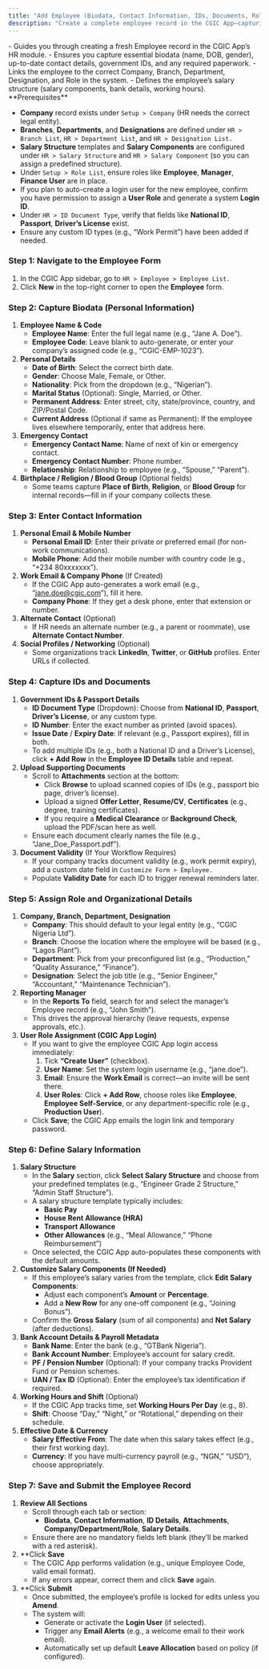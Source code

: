 ```yaml
---
title: "Add Employee (Biodata, Contact Information, IDs, Documents, Role, Salary)"
description: "Create a complete employee record in the CGIC App—capturing their personal details, contact info, official IDs, supporting documents, assigned role, and salary structure—so HR and managers can onboard new team members seamlessly."
---
```


<Card title="What it does" icon="sparkles" iconType="duotone">
  - Guides you through creating a fresh Employee record in the CGIC App’s HR module.
  - Ensures you capture essential biodata (name, DOB, gender), up-to-date contact details, government IDs, and any required paperwork.
  - Links the employee to the correct Company, Branch, Department, Designation, and Role in the system.
  - Defines the employee’s salary structure (salary components, bank details, working hours).
</Card>

<Info>
  **Prerequisites**

  - **Company** record exists under `Setup > Company` (HR needs the correct legal entity).
  - **Branches**, **Departments**, and **Designations** are defined under `HR > Branch List`, `HR > Department List`, and `HR > Designation List.`
  - **Salary Structure** templates and **Salary Components** are configured under `HR > Salary Structure` and `HR > Salary Component` (so you can assign a predefined structure).
  - Under `Setup > Role List`, ensure roles like **Employee**, **Manager**, **Finance User** are in place.
  - If you plan to auto-create a login user for the new employee, confirm you have permission to assign a **User Role** and generate a system **Login ID**.
  - Under `HR > ID Document Type`, verify that fields like **National ID**, **Passport**, **Driver’s License** exist.
  - Ensure any custom ID types (e.g., “Work Permit”) have been added if needed.
</Info>

### Step 1: Navigate to the Employee Form

1. In the CGIC App sidebar, go to `HR > Employee > Employee List.`
2. Click **New** in the top-right corner to open the **Employee** form.

### Step 2: Capture Biodata (Personal Information)

1. **Employee Name & Code**
   - **Employee Name**: Enter the full legal name (e.g., “Jane A. Doe”).
   - **Employee Code**: Leave blank to auto-generate, or enter your company’s assigned code (e.g., “CGIC-EMP-1023”).
2. **Personal Details**
   - **Date of Birth**: Select the correct birth date.
   - **Gender**: Choose Male, Female, or Other.
   - **Nationality**: Pick from the dropdown (e.g., “Nigerian”).
   - **Marital Status** (Optional): Single, Married, or Other.
   - **Permanent Address**: Enter street, city, state/province, country, and ZIP/Postal Code.
   - **Current Address** (Optional if same as Permanent): If the employee lives elsewhere temporarily, enter that address here.
3. **Emergency Contact**
   - **Emergency Contact Name**: Name of next of kin or emergency contact.
   - **Emergency Contact Number**: Phone number.
   - **Relationship**: Relationship to employee (e.g., “Spouse,” “Parent”).
4. **Birthplace / Religion / Blood Group** (Optional fields)
   - Some teams capture **Place of Birth**, **Religion**, or **Blood Group** for internal records—fill in if your company collects these.

### Step 3: Enter Contact Information

1. **Personal Email & Mobile Number**
   - **Personal Email ID**: Enter their private or preferred email (for non-work communications).
   - **Mobile Phone**: Add their mobile number with country code (e.g., “\+234 80xxxxxxx”).
2. **Work Email & Company Phone** (If Created)
   - If the CGIC App auto-generates a work email (e.g., “[jane.doe@cgic.com](mailto:jane.doe@cgic.com)”), fill it here.
   - **Company Phone**: If they get a desk phone, enter that extension or number.
3. **Alternate Contact** (Optional)
   - If HR needs an alternate number (e.g., a parent or roommate), use **Alternate Contact Number**.
4. **Social Profiles / Networking** (Optional)
   - Some organizations track **LinkedIn**, **Twitter**, or **GitHub** profiles. Enter URLs if collected.

### Step 4: Capture IDs and Documents

1. **Government IDs & Passport Details**
   - **ID Document Type** (Dropdown): Choose from **National ID**, **Passport**, **Driver’s License**, or any custom type.
   - **ID Number**: Enter the exact number as printed (avoid spaces).
   - **Issue Date** / **Expiry Date**: If relevant (e.g., Passport expires), fill in both.
   - To add multiple IDs (e.g., both a National ID and a Driver’s License), click **\+ Add Row** in the **Employee ID Details** table and repeat.
2. **Upload Supporting Documents**
   - Scroll to **Attachments** section at the bottom:
     - Click **Browse** to upload scanned copies of IDs (e.g., passport bio page, driver’s license).
     - Upload a signed **Offer Letter**, **Resume/CV**, **Certificates** (e.g., degree, training certificates).
     - If you require a **Medical Clearance** or **Background Check**, upload the PDF/scan here as well.
   - Ensure each document clearly names the file (e.g., “Jane_Doe_Passport.pdf”).
3. **Document Validity** (If Your Workflow Requires)
   - If your company tracks document validity (e.g., work permit expiry), add a custom date field in `Customize Form > Employee.`
   - Populate **Validity Date** for each ID to trigger renewal reminders later.

### Step 5: Assign Role and Organizational Details

1. **Company, Branch, Department, Designation**
   - **Company**: This should default to your legal entity (e.g., “CGIC Nigeria Ltd”).
   - **Branch**: Choose the location where the employee will be based (e.g., “Lagos Plant”).
   - **Department**: Pick from your preconfigured list (e.g., “Production,” “Quality Assurance,” “Finance”).
   - **Designation**: Select the job title (e.g., “Senior Engineer,” “Accountant,” “Maintenance Technician”).
2. **Reporting Manager**
   - In the **Reports To** field, search for and select the manager’s Employee record (e.g., “John Smith”).
   - This drives the approval hierarchy (leave requests, expense approvals, etc.).
3. **User Role Assignment (CGIC App Login)**
   - If you want to give the employee CGIC App login access immediately:
     1. Tick **“Create User”** (checkbox).
     2. **User Name**: Set the system login username (e.g., “jane.doe”).
     3. **Email**: Ensure the **Work Email** is correct—an invite will be sent there.
     4. **User Roles**: Click **\+ Add Row**, choose roles like **Employee**, **Employee Self-Service**, or any department-specific role (e.g., **Production User**).
   - Click **Save**; the CGIC App emails the login link and temporary password.

### Step 6: Define Salary Information

1. **Salary Structure**
   - In the **Salary** section, click **Select Salary Structure** and choose from your predefined templates (e.g., “Engineer Grade 2 Structure,” “Admin Staff Structure”).
   - A salary structure template typically includes:
     - **Basic Pay**
     - **House Rent Allowance (HRA)**
     - **Transport Allowance**
     - **Other Allowances** (e.g., “Meal Allowance,” “Phone Reimbursement”)
   - Once selected, the CGIC App auto-populates these components with the default amounts.
2. **Customize Salary Components (If Needed)**
   - If this employee’s salary varies from the template, click **Edit Salary Components**:
     - Adjust each component’s **Amount** or **Percentage**.
     - Add a **New Row** for any one-off component (e.g., “Joining Bonus”).
   - Confirm the **Gross Salary** (sum of all components) and **Net Salary** (after deductions).
3. **Bank Account Details & Payroll Metadata**
   - **Bank Name**: Enter the bank (e.g., “GTBank Nigeria”).
   - **Bank Account Number**: Employee’s account for salary credit.
   - **PF / Pension Number** (Optional): If your company tracks Provident Fund or Pension schemes.
   - **UAN / Tax ID** (Optional): Enter the employee’s tax identification if required.
4. **Working Hours and Shift** (Optional)
   - If the CGIC App tracks time, set **Working Hours Per Day** (e.g., 8).
   - **Shift**: Choose “Day,” “Night,” or “Rotational,” depending on their schedule.
5. **Effective Date & Currency**
   - **Salary Effective From**: The date when this salary takes effect (e.g., their first working day).
   - **Currency**: If you have multi-currency payroll (e.g., “NGN,” “USD”), choose appropriately.

### Step 7: Save and Submit the Employee Record

1. **Review All Sections**
   - Scroll through each tab or section:
     - **Biodata**, **Contact Information**, **ID Details**, **Attachments**, **Company/Department/Role**, **Salary Details**.
   - Ensure there are no mandatory fields left blank (they’ll be marked with a red asterisk).
2. \*\*Click **Save**
   - The CGIC App performs validation (e.g., unique Employee Code, valid email format).
   - If any errors appear, correct them and click **Save** again.
3. \*\*Click **Submit**
   - Once submitted, the employee’s profile is locked for edits unless you **Amend**.
   - The system will:
     - Generate or activate the **Login User** (if selected).
     - Trigger any **Email Alerts** (e.g., a welcome email to their work email).
     - Automatically set up default **Leave Allocation** based on policy (if configured).